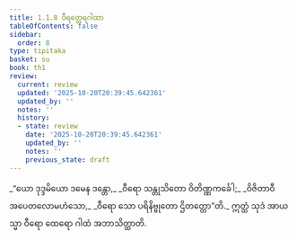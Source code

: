 ```yaml
---
title: 1.1.8 ဝီရတ္ထေရဂါထာ
tableOfContents: false
sidebar:
  order: 8
type: tipitaka
basket: su
book: th1
review:
  current: review
  updated: '2025-10-20T20:39:45.642361'
  updated_by: ''
  notes: ''
  history:
  - state: review
    date: '2025-10-20T20:39:45.642361'
    updated_by: ''
    notes: ''
    previous_state: draft
---
```



<DynamicBreadcrumb />


<ReviewStatus review={frontmatter.review} showDetails={true} />

<HypothesisAnnotation frontmatter={frontmatter} />

<Division number="8" book="th1" e="ch" v="19" p="221">

<Paragraph number="19" type="verses" book="th1">
_“ယော ဒုဒ္ဒမိယော ဒမေန ဒန္တော,_  
_ဝီရော သန္တုသိတော ဝိတိဏ္ဏကင်္ခေါ;_  
_ဝိဇိတာဝီ အပေတလောမဟံသော,_  
_ဝီရော သော ပရိနိဗ္ဗုတော ဌိတတ္တော”တိ._  

</Paragraph>

<Paragraph number="20" book="th1">
ဣတ္ထံ သုဒံ အာယသ္မာ ဝီရော ထေရော ဂါထံ အဘာသိတ္ထာတိ.
</Paragraph>
</Division>
